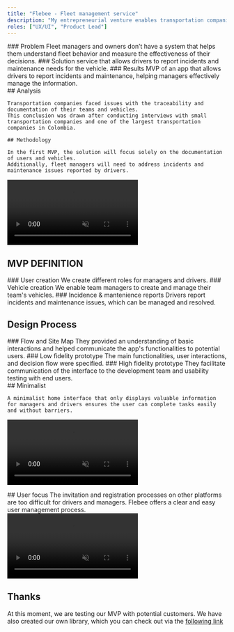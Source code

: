 ```yaml
---
title: "Flebee - Fleet management service"
description: "My entrepreneurial venture enables transportation companies to efficiently manage their fleets."
roles: ["UX/UI", "Product Lead"]
---
```



<section class="grid grid-cols-1 gap-6 md:grid-cols-3">
  <Card>
    ### Problem 
    Fleet managers and owners don’t have a system that helps them understand fleet behavior and measure the
    effectiveness of their decisions.
  </Card>
  
  <Card>
    ### Solution 
    service that allows drivers to report incidents and maintenance needs for the vehicle.
  </Card>

  <Card>
    ### Results 
    MVP of an app that allows drivers to report incidents and maintenance, helping managers effectively manage the information.
  </Card>
</section>

<section class="flex gap-6 flex-col sm:flex-row">
  <div class="flex-1">
    ## Analysis

    Transportation companies faced issues with the traceability and documentation of their teams and vehicles.
    This conclusion was drawn after conducting interviews with small transportation companies and one of the largest transportation companies in Colombia.
  
    ## Methodology

    In the first MVP, the solution will focus solely on the documentation of users and vehicles.
    Additionally, fleet managers will need to address incidents and maintenance issues reported by drivers.
  </div>

  <video controls muted autoplay src="/projects/flebee/intro.webm" class="mx-auto h-96 flex-none"></video>
</section>

## MVP DEFINITION

<section class="grid grid-cols-1 gap-6 md:grid-cols-3">
  <Card>
    ### User creation 
    We create different roles for managers and drivers.
  </Card>
  
  <Card>
    ### Vehicle creation 
    We enable team managers to create and manage their team's vehicles.
  </Card>

  <Card>
    ### Incidence & mantenience reports
    Drivers report incidents and maintenance issues, which can be managed and resolved.
  </Card>
</section>

## Design Process

<section class="grid grid-cols-1 gap-6 md:grid-cols-3">
  <Card alt="user flow map" thumbnail="/projects/flebee/user-flow-map.webp">
    ### Flow and Site Map
    They provided an understanding of basic interactions and helped communicate the app's
    functionalities to potential users.
  </Card>
  
  <Card alt="low fidelity prototype" thumbnail="/projects/flebee/low-fi-proto.webp">
    ### Low fidelity prototype 
    The main functionalities, user interactions, and decision flow were specified.
  </Card>
  
  <Card alt="high fidelity prototype" thumbnail="/projects/flebee/high-fi-proto.webp">
    ### High fidelity prototype 
    They facilitate communication of the interface to the development team and usability testing with end users.
  </Card>
</section>

<section class="flex gap-6 flex-col sm:flex-row items-center">
  <div class="flex-1">
    ## Minimalist

    A minimalist home interface that only displays valuable information for managers and drivers ensures the user can complete tasks easily and without barriers.
  </div>

  <video controls muted autoplay src="/projects/flebee/home.webm" class="mx-auto h-96 flex-none"></video>
</section>

<section class="flex gap-6 flex-col sm:flex-row-reverse items-center">
    <div class="flex-1 items-center justify-center">
    ## User focus
    The invitation and registration processes on other platforms are too difficult for drivers and managers.
    Flebee offers a clear and easy user management process.
    </div>
    <video controls muted autoplay src="/projects/flebee/user-creation.webm" class="mx-auto h-96 flex-none"></video>

</section>

## Thanks

At this moment, we are testing our MVP with potential customers.
We have also created our own library, which you can check out via the <a href="https://components.flebee.com/" target="_blank" rel="noopener noreferrer">following link</a>